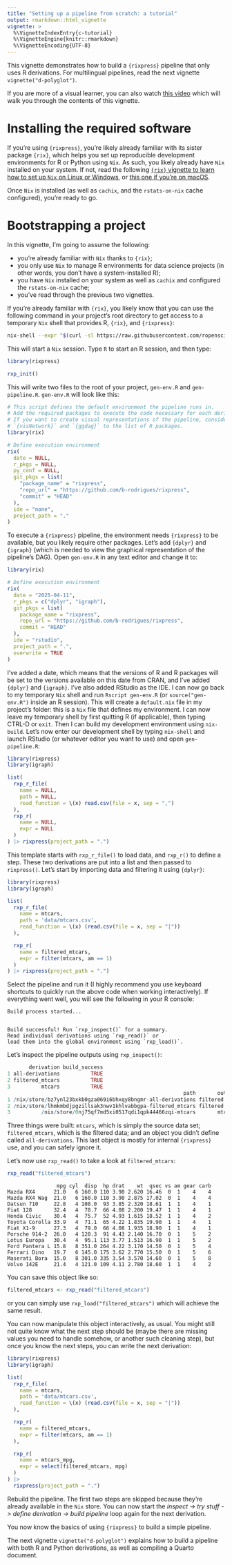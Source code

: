 ```yaml
---
title: "Setting up a pipeline from scratch: a tutorial"
output: rmarkdown::html_vignette
vignette: >
  %\VignetteIndexEntry{c-tutorial}
  %\VignetteEngine{knitr::rmarkdown}
  %\VignetteEncoding{UTF-8}
---
```


This vignette demonstrates how to build a `{rixpress}` pipeline that only uses R
derivations. For multilingual pipelines, read the next vignette
`vignette("d-polyglot")`.

If you are more of a visual learner, you can also watch [this video](404) which
will walk you through the contents of this vignette.

# Installing the required software

If you're using `{rixpress}`, you're likely already familiar with its sister
package `{rix}`, which helps you set up reproducible development environments
for R or Python using `Nix`. As such, you likely already have `Nix` installed on your
system. If not, read the following [`{rix}` vignette to learn
how to set up `Nix` on Linux or
Windows](https://docs.ropensci.org/rix/articles/b1-setting-up-and-using-rix-on-linux-and-windows.html),
or [this one if you're on macOS](https://docs.ropensci.org/rix/articles/b2-setting-up-and-using-rix-on-macos.html).

Once `Nix` is installed (as well as `cachix`, and the `rstats-on-nix` cache
configured), you're ready to go.

# Bootstrapping a project

In this vignette, I'm going to assume the following:

- you're already familiar with `Nix` thanks to `{rix}`;
- you only use `Nix` to manage R environments for data science projects (in other
  words, you don't have a system-installed R);
- you have `Nix` installed on your system as well as `cachix` and configured the
  `rstats-on-nix` cache;
- you've read through the previous two vignettes.

If you're already familiar with `{rix}`, you likely know that you can use the
following command in your project's root directory to get access to a temporary
`Nix` shell that provides R, `{rix}`, and `{rixpress}`:

```bash
nix-shell --expr "$(curl -sl https://raw.githubusercontent.com/ropensci/rix/main/inst/extdata/default.nix)"
```

This will start a `Nix` session. Type `R` to start an R session, and then type:

```r
library(rixpress)

rxp_init()
```

This will write two files to the root of your project, `gen-env.R` and
`gen-pipeline.R`. `gen-env.R` will look like this:

```r
# This script defines the default environment the pipeline runs in.
# Add the required packages to execute the code necessary for each derivation.
# If you want to create visual representations of the pipeline, consider adding
# `{visNetwork}` and `{ggdag}` to the list of R packages.
library(rix)

# Define execution environment
rix(
  date = NULL,
  r_pkgs = NULL,
  py_conf = NULL,
  git_pkgs = list(
    "package_name" = "rixpress",
    "repo_url" = "https://github.com/b-rodrigues/rixpress",
    "commit" = "HEAD"
  ),
  ide = "none",
  project_path = "."
)
```

To execute a `{rixpress}` pipeline, the environment needs `{rixpress}` to be
available, but you likely require other packages. Let's add `{dplyr}` and
`{igraph}` (which is needed to view the graphical representation of the
pipeline's DAG). Open `gen-env.R` in any text editor and change it to:

```r
library(rix)

# Define execution environment
rix(
  date = "2025-04-11",
  r_pkgs = c("dplyr", "igraph"),
  git_pkgs = list(
    package_name = "rixpress",
    repo_url = "https://github.com/b-rodrigues/rixpress",
    commit = "HEAD"
  ),
  ide = "rstudio",
  project_path = ".",
  overwrite = TRUE
)
```

I've added a date, which means that the versions of R and R packages will be set
to the versions available on this date from CRAN, and I've added `{dplyr}` and
`{igraph}`. I've also added RStudio as the IDE. I can now go back to my
temporary `Nix` shell and run `Rscript gen-env.R` (or `source("gen-env.R")`
inside an R session). This will create a `default.nix` file in my project's
folder: this is a `Nix` file that defines my environment. I can now leave my
temporary shell by first quitting R (if applicable), then typing CTRL-D or `exit`.
Then I can build my development environment using `nix-build`. Let's now enter
our development shell by typing `nix-shell` and launch RStudio (or whatever
editor you want to use) and open `gen-pipeline.R`:


```r
library(rixpress)
library(igraph)

list(
  rxp_r_file(
    name = NULL,
    path = NULL,
    read_function = \(x) read.csv(file = x, sep = ",")
  ),
  rxp_r(
    name = NULL,
    expr = NULL
  )
) |> rixpress(project_path = ".")
```

This template starts with `rxp_r_file()` to load data, and `rxp_r()` to
define a step. These two derivations are put into a list and then passed to
`rixpress()`. Let's start by importing data and filtering it using `{dplyr}`:

```r
library(rixpress)
library(igraph)

list(
  rxp_r_file(
    name = mtcars,
    path = 'data/mtcars.csv',
    read_function = \(x) (read.csv(file = x, sep = "|"))
  ),

  rxp_r(
    name = filtered_mtcars,
    expr = filter(mtcars, am == 1)
  )
) |> rixpress(project_path = ".")
```

Select the pipeline and run it (I highly recommend you use keyboard shortcuts
to quickly run the above code when working interactively). If everything
went well, you will see the following in your R console:

```
Build process started...


Build successful! Run `rxp_inspect()` for a summary.
Read individual derivations using `rxp_read()` or
load them into the global environment using `rxp_load()`.
```

Let’s inspect the pipeline outputs using `rxp_inspect()`:

```r
       derivation build_success
1 all-derivations          TRUE
2 filtered_mtcars          TRUE
3          mtcars          TRUE
                                                         path       output
1 /nix/store/bz7ynl23bxkb0gza069i6bhxqy8bngmr-all-derivations filtered....
2 /nix/store/lhmkmbdjpgzillsak3nwv1khlvabbgpa-filtered_mtcars filtered....
3          /nix/store/0nj75qf7md5xi0517qdi1qpk44466zqi-mtcars       mtcars
```

Three things were built: `mtcars`, which is simply the source data set;
`filtered_mtcars`, which is the filtered data; and an object you didn't
define called `all-derivations`. This last object is mostly for internal
`{rixpress}` use, and you can safely ignore it.

Let's now use `rxp_read()` to take a look at `filtered_mtcars`:

```r
rxp_read("filtered_mtcars")
```

```
                mpg cyl  disp  hp drat    wt  qsec vs am gear carb
Mazda RX4      21.0   6 160.0 110 3.90 2.620 16.46  0  1    4    4
Mazda RX4 Wag  21.0   6 160.0 110 3.90 2.875 17.02  0  1    4    4
Datsun 710     22.8   4 108.0  93 3.85 2.320 18.61  1  1    4    1
Fiat 128       32.4   4  78.7  66 4.08 2.200 19.47  1  1    4    1
Honda Civic    30.4   4  75.7  52 4.93 1.615 18.52  1  1    4    2
Toyota Corolla 33.9   4  71.1  65 4.22 1.835 19.90  1  1    4    1
Fiat X1-9      27.3   4  79.0  66 4.08 1.935 18.90  1  1    4    1
Porsche 914-2  26.0   4 120.3  91 4.43 2.140 16.70  0  1    5    2
Lotus Europa   30.4   4  95.1 113 3.77 1.513 16.90  1  1    5    2
Ford Pantera L 15.8   8 351.0 264 4.22 3.170 14.50  0  1    5    4
Ferrari Dino   19.7   6 145.0 175 3.62 2.770 15.50  0  1    5    6
Maserati Bora  15.0   8 301.0 335 3.54 3.570 14.60  0  1    5    8
Volvo 142E     21.4   4 121.0 109 4.11 2.780 18.60  1  1    4    2
```

You can save this object like so:

```r
filtered_mtcars <- rxp_read("filtered_mtcars")
```

or you can simply use `rxp_load("filtered_mtcars")` which will achieve the same
result.

You can now manipulate this object interactively, as usual. You might still
not quite know what the next step should be (maybe there are missing values
you need to handle somehow, or another such cleaning step), but once you know
the next steps, you can write the next derivation:

```r
library(rixpress)
library(igraph)

list(
  rxp_r_file(
    name = mtcars,
    path = 'data/mtcars.csv',
    read_function = \(x) (read.csv(file = x, sep = "|"))
  ),

  rxp_r(
    name = filtered_mtcars,
    expr = filter(mtcars, am == 1)
  ),

  rxp_r(
    name = mtcars_mpg,
    expr = select(filtered_mtcars, mpg)
  )
) |>
  rixpress(project_path = ".")
```

Rebuild the pipeline. The first two steps are skipped because they're already
available in the `Nix` store. You can now start the *inspect -> try stuff ->
define derivation -> build pipeline* loop again for the next derivation.

You now know the basics of using `{rixpress}` to build a simple pipeline.

The next vignette `vignette("d-polyglot")` explains how to build a pipeline
with both R and Python derivations, as well as compiling a Quarto document.

